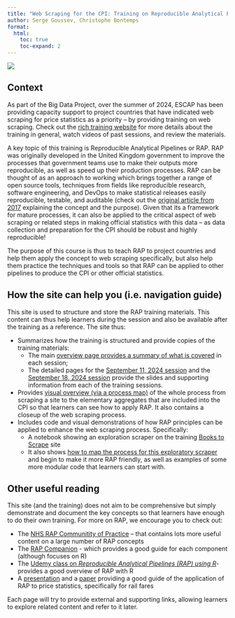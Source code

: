 ```yaml
---
title: "Web Scraping for the CPI: Training on Reproducible Analytical Pipelines (RAP)"
author: Serge Goussev, Christophe Bontemps
format:
  html:
    toc: true
    toc-expand: 2
---
```


![](images/ESCAP_LOGO_OFFICIAL.png)

## Context

As part of the Big Data Project, over the summer of 2024, ESCAP has been providing capacity support to project countries that have indicated web scraping for price statistics as a priority – by providing training on web scraping. Check out the [rich training website](https://xtophe.notion.site/Web-Scraping-for-CPI-Training-c36b27c2ea6b4f02ad760069afaf6fb5) for more details about the training in general, watch videos of past sessions, and review the materials.

A key topic of this training is Reproducible Analytical Pipelines or RAP. RAP was originally developed in the United Kingdom government to improve the processes that government teams use to make their outputs more reproducible, as well as speed up their production processes. RAP can be thought of as an approach to working which brings together a range of open source tools, techniques from fields like reproducible research, software engineering, and DevOps to make statistical releases easily reproducible, testable, and auditable (check out the [original article from 2017](https://dataingovernment.blog.gov.uk/2017/03/27/reproducible-analytical-pipeline/) explaining the concept and the purpose). Given that its a framework for mature processes, it can also be applied to the critical aspect of web scraping or related steps in making official statistics with this data – as data collection and preparation for the CPI should be robust and highly reproducible!

The purpose of this course is thus to teach RAP to project countries and help them apply the concept to web scraping specifically, but also help them practice the techniques and tools so that RAP can be applied to other pipelines to produce the CPI or other official statistics.

## How the site can help you (i.e. navigation guide)

This site is used to structure and store the RAP training materials. This content can thus help learners during the session and also be available after the training as a reference. The site thus:

-   Summarizes how the training is structured and provide copies of the training materials:
    -   The main [overview page provides a summary of what is covered](teaching_materials/teaching.qmd) in each session;
    -   The detailed pages for the [September 11, 2024 session](teaching_materials/sept_11/sept_11_session.qmd) and the [September 18, 2024 session](teaching_materials/sept_18/sept_18_session.qmd) provide the slides and supporting information from each of the training sessions.
-   Provides [visual overview (via a process map)](applying_rap/index.qmd) of the whole process from scraping a site to the elementary aggregates that are included into the CPI so that learners can see how to apply RAP. It also contains a closeup of the web scraping process.
-   Includes code and visual demonstrations of how RAP principles can be applied to enhance the web scraping process. Specifically:
    -   A notebook showing an exploration scraper on the training [Books to Scrape](https://books.toscrape.com/index.html) site
    -   It also shows [how to map the process for this exploratory scraper](applying_rap/mapping_the_process.qmd) and begin to make it more RAP friendly, as well as examples of some more modular code that learners can start with.

## Other useful reading

This site (and the training) does not aim to be comprehensive but simply demonstrate and document the key concepts so that learners have enough to do their own training. For more on RAP, we encourage you to check out:

-   The [NHS RAP Communitity of Practice](https://nhsdigital.github.io/rap-community-of-practice/introduction_to_RAP/what_is_RAP/) – that contains lots more useful content on a large number of RAP concepts
-   The [RAP Companion](https://ukgovdatascience.github.io/rap_companion/) - which provides a good guide for each component (although focuses on R)
-   The [Udemy class on *Reproducible Analytical Pipelines (RAP) using R*](https://www.udemy.com/course/reproducible-analytical-pipelines/)- provides a good overview of RAP with R
-   A [presentation](https://unece.org/sites/default/files/2023-05/7.4%20United%20Kingdom_0.pdf) and a [paper](https://unece.org/sites/default/files/2023-05/7.4%20UK_un_systems_railfares_paper.pdf) providing a good guide of the application of RAP to price statistics, specifically for rail fares

Each page will try to provide external and supporting links, allowing learners to explore related content and refer to it later.